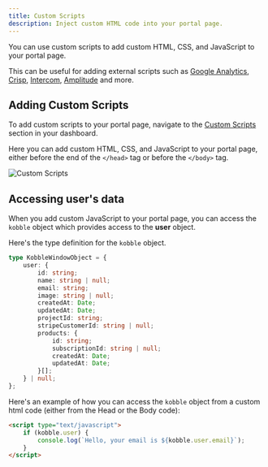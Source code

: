 ```yaml
---
title: Custom Scripts
description: Inject custom HTML code into your portal page.
---
```


You can use custom scripts to add custom HTML, CSS, and JavaScript to your portal page.

This can be useful for adding external scripts such as [Google Analytics](https://analytics.google.com/), [Crisp](https://crisp.chat/), [Intercom](https://www.intercom.com/), [Amplitude](https://amplitude.com/) and more.

## Adding Custom Scripts

To add custom scripts to your portal page, navigate to the [Custom Scripts](https://app.kobble.io/p/portal/scripts) section in your dashboard.

Here you can add custom HTML, CSS, and JavaScript to your portal page, either before the end of the `</head>` tag or before the `</body>` tag.

![Custom Scripts](/images/portal/custom-script.png)


## Accessing user's data

When you add custom JavaScript to your portal page, you can access the `kobble` object which provides access to the **user** object.

Here's the type definition for the `kobble` object.

```typescript
type KobbleWindowObject = {
	user: {
        id: string;
        name: string | null;
        email: string;
        image: string | null;
        createdAt: Date;
        updatedAt: Date;
        projectId: string;
        stripeCustomerId: string | null;
        products: {
            id: string;
            subscriptionId: string | null;
            createdAt: Date;
            updatedAt: Date;
        }[];
    } | null;
};
```

Here's an example of how you can access the `kobble` object from a custom html code (either from the Head or the Body code):

```html
<script type="text/javascript">
    if (kobble.user) {
        console.log(`Hello, your email is ${kobble.user.email}`);
    }
</script>
```
